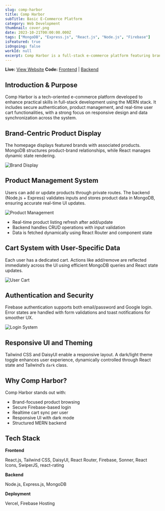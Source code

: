 ```yaml
---
slug: comp-harbor
title: Comp Harbor
subTitle: Basic E-Commerce Platform
category: Web Development
thumbnail: cover.png
date: 2023-10-21T00:00:00.000Z
tags: ["MongoDB", "Express.js", "React.js", "Node.js", "Firebase"]
isFeatured: true
isOngoing: false
workId: null
excerpt: Comp Harbor is a full-stack e-commerce platform featuring brand-centric product displays, user-specific carts, Firebase authentication, and a responsive UI with dark/light theming. Built with the MERN stack, it highlights secure RESTful operations, real-time UI updates, and scalable backend structuring for seamless shopping experiences.
---
```


**Live:** [View Website](https://bytebrilliance-5c61e.web.app/)
**Code:** [Frontend](https://github.com/ShakeefAhmedRakin/CompHarbor-client) | [Backend](https://github.com/ShakeefAhmedRakin/CompHarbor-server)

## Introduction & Purpose

Comp Harbor is a tech-oriented e-commerce platform developed to enhance practical skills in full-stack development using the MERN stack. It includes secure authentication, product management, and real-time user cart functionalities, with a strong focus on responsive design and data synchronization across the system.

## Brand-Centric Product Display

The homepage displays featured brands with associated products. MongoDB structures product-brand relationships, while React manages dynamic state rendering.

![Brand Display](gallery1.png)

## Product Management System

Users can add or update products through private routes. The backend (Node.js + Express) validates inputs and stores product data in MongoDB, ensuring accurate real-time UI updates.

![Product Management](gallery2.png)

- Real-time product listing refresh after add/update
- Backend handles CRUD operations with input validation
- Data is fetched dynamically using React Router and component state

## Cart System with User-Specific Data

Each user has a dedicated cart. Actions like add/remove are reflected immediately across the UI using efficient MongoDB queries and React state updates.

![User Cart](gallery3.png)

## Authentication and Security

Firebase authentication supports both email/password and Google login. Error states are handled with form validations and toast notifications for smoother UX.

![Login System](gallery4.png)

## Responsive UI and Theming

Tailwind CSS and DaisyUI enable a responsive layout. A dark/light theme toggle enhances user experience, dynamically controlled through React state and Tailwind’s `dark` class.

## Why Comp Harbor?

Comp Harbor stands out with:

- Brand-focused product browsing
- Secure Firebase-based login
- Realtime cart sync per user
- Responsive UI with dark mode
- Structured MERN backend

## Tech Stack

**Frontend**

React.js, Tailwind CSS, DaisyUI, React Router, Firebase, Sonner, React Icons, SwiperJS, react-rating

**Backend**

Node.js, Express.js, MongoDB

**Deployment**

Vercel, Firebase Hosting
